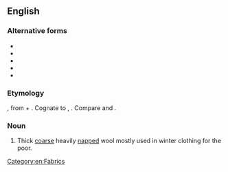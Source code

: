 ==English==

===Alternative forms===
* {{l|en|wadmaal}}
* {{l|en|wadmeal}}
* {{l|en|wadmel}}
* {{l|en|wadmol}}
* {{l|en|wadmoll}}

===Etymology===
{{etyl|non|en}} {{m|non|váðmál||woolen stuff}}, from {{m|non|váð||cloth}} + {{m|non|mál||measure}}. Cognate to {{cog|da|vadmel}}, {{etyl|is|-}}. Compare {{term|wad||a small mass}} and {{m|en|woodmeil}}.

===Noun===
{{en-noun}}

# Thick [[coarse]] heavily [[napped]] wool mostly used in winter clothing for the poor.

[[Category:en:Fabrics]]